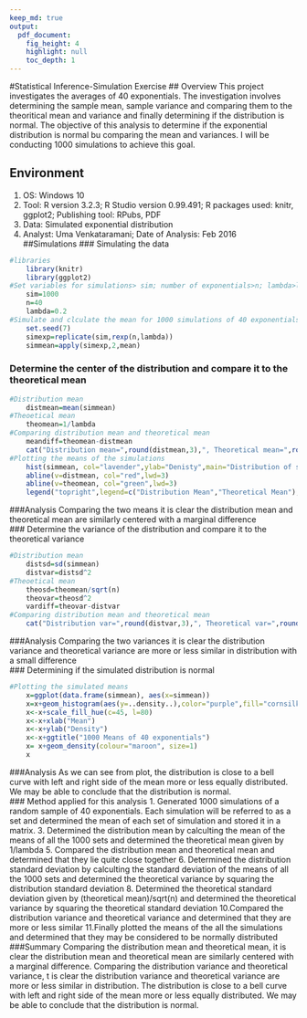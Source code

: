 ```yaml
---
keep_md: true
output: 
  pdf_document: 
    fig_height: 4
    highlight: null
    toc_depth: 1
---
```

#Statistical Inference-Simulation Exercise
## Overview
This project investigates the averages of 40 exponentials. The investigation involves determining the sample mean, sample variance and comparing them to the theoritical mean and variance and finally determining if the distribution is normal.  The objective of this analysis to determine if the exponential distribution is normal bu comparing the mean and variances. I will be conducting 1000 simulations to achieve this goal.

## Environment
1. OS: Windows 10
2. Tool: R version 3.2.3; R Studio version 0.99.491; R packages used: knitr, ggplot2; Publishing tool: RPubs, PDF
4. Data: Simulated exponential distribution
6. Analyst: Uma Venkataramani; Date of Analysis: Feb 2016  
##Simulations
### Simulating the data
```r
#libraries
    library(knitr)
    library(ggplot2)
#Set variables for simulations> sim; number of exponentials>n; lambda>lambda
    sim=1000
    n=40
    lambda=0.2
#Simulate and clculate the mean for 1000 simulations of 40 exponentials
    set.seed(7)
    simexp=replicate(sim,rexp(n,lambda))
    simmean=apply(simexp,2,mean)
```
### Determine the center of the distribution and compare it to the theoretical mean
```r
#Distribution mean
    distmean=mean(simmean)
#Theoetical mean
    theomean=1/lambda
#Comparing distribution mean and theoretical mean
    meandiff=theomean-distmean
    cat("Distribution mean=",round(distmean,3),", Theoretical mean=",round(theomean,3),", Difference= ",round(meandiff,3))
#Plotting the means of the simulations
    hist(simmean, col="lavender",ylab="Denisty",main="Distribution of simulation means",xlab="Mean",border="cornsilk")
    abline(v=distmean, col="red",lwd=3)
    abline(v=theomean, col="green",lwd=3)
    legend("topright",legend=c("Distribution Mean","Theoretical Mean"),fill=c("red","green"))
```

###Analysis
Comparing the two means it is clear the distribution mean and theoretical mean are similarly centered with a marginal difference  
### Determine the variance of the distribution and compare it to the theoretical variance
```r
#Distribution mean
    distsd=sd(simmean)    
    distvar=distsd^2
#Theoetical mean
    theosd=theomean/sqrt(n)
    theovar=theosd^2
    vardiff=theovar-distvar
#Comparing distribution mean and theoretical mean
    cat("Distribution var=",round(distvar,3),", Theoretical var=",round(theovar,3),", Difference = ", round(vardiff,3))
```

###Analysis
Comparing the two variances it is clear the distribution variance and theoretical variance are more or less similar in distribution with a small difference  
### Determining if the simulated distribution is normal
```r
#Plotting the simulated means    
    x=ggplot(data.frame(simmean), aes(x=simmean))
    x=x+geom_histogram(aes(y=..density..),color="purple",fill="cornsilk",binwidth=0.1)
    x<-x+scale_fill_hue(c=45, l=80)
    x<-x+xlab("Mean")
    x<-x+ylab("Density")
    x<-x+ggtitle("1000 Means of 40 exponentials")
    x= x+geom_density(colour="maroon", size=1)
    x
```

###Analysis
As we can see from plot, the distribution is close to a bell curve with left and right side of the mean more or less equally distributed. We may be able to conclude that the distribution is normal.  
### Method applied for this analysis
1. Generated 1000 simulations of a random sample of 40 exponentials. Each simulation will be referred to as a set and determined the mean of each set of simulation and stored it in a matrix.
3. Determined the distribution mean by calculting the mean of the means of all the 1000 sets and determined the theoretical mean given by 1/lambda
5. Compared the distribution mean and theoretical mean and determined that they lie quite close together
6. Determined the distribution standard deviation by calculting the standard deviation of the means of all the 1000 sets and determined the theoretical variance by squaring the distribution standard deviation
8. Determined the theoretical standard deviation given by (theoretical mean)/sqrt(n) and determined the theoretical variance by squaring the theoretical standard deviation
10.Compared the distribution variance and theoretical variance and determined that they are more or less similar
11.Finally plotted the means of the all the simulations and determined that they may be considered to be normally distributed  
###Summary
Comparing the distribution mean and theoretical mean, it is clear the distribution mean and theoretical mean are similarly centered with a marginal difference. Comparing the distribution variance and theoretical variance, t is clear the distribution variance and theoretical variance are more or less similar in distribution. The distribution is close to a bell curve with left and right side of the mean more or less equally distributed. We may be able to conclude that the distribution is normal.

